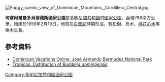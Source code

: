 [[Image:Foggy_scenic_view_of_Dominican_Mountains,_Cordillera_Central.jpg|thumb]]
{{coord|19.176|N|71.050|W|display=title}}

'''何塞阿爾曼多貝穆德斯國家公園'''是[[多明尼加共和國|多明尼加共和國]]的[[國家公園|國家公園]]，面積766平方公里，始建於1956年2月19日，地質在[[白堊紀|白堊紀]]時期形成，有松樹、烏木、[[桃花心木|桃花心木]]等樹木生長。

==參考資料==
* [http://dominicanvacations.blogspot.com/2010/04/jose-armando-bermudez-national-park.html Dominican Vacations Online: José Armando Bermúdez National Park] {{Wayback|url=http://dominicanvacations.blogspot.com/2010/04/jose-armando-bermudez-national-park.html |date=20161013210750 }}
* [http://www.tropicos.org/Name/19000831?tab=distribution Tropicos: Distribution of ''Buddleja domingensis''] {{Wayback|url=http://www.tropicos.org/Name/19000831?tab=distribution |date=20160923132108 }}

{{DominicanRepublic-geo-stub}}
[[Category:多明尼加共和國國家公園|Category:多明尼加共和國國家公園]]